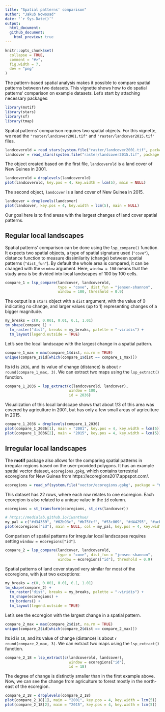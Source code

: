 ```yaml
---
title: "Spatial patterns' comparison"
author: "Jakub Nowosad"
date: "`r Sys.Date()`"
output: 
  html_document:
  github_document:
    html_preview: true
---
```


```r
knitr::opts_chunk$set(
  collapse = TRUE,
  comment = "#>",
  fig.width = 7,
  dev = "png"
)
```

The pattern-based spatial analysis makes it possible to compare spatial patterns between two datasets.
This vignette shows how to do spatial patterns' comparison on example datasets.
Let's start by attaching necessary packages:

```r
library(motif)
library(stars)
library(sf)
library(tmap)
```

Spatial patterns' comparison requires two spatial objects.
For this vignette, we read the `"raster/landcover2001.tif"` and `"raster/landcover2015.tif"` files.

```r
landcoverold = read_stars(system.file("raster/landcover2001.tif", package = "motif"))
landcover = read_stars(system.file("raster/landcover2015.tif", package = "motif"))
```

The object created based on the first file, `landcoverold` is a land cover of New Guinea in 2001.

```r
landcoverold = droplevels(landcoverold)
plot(landcoverold, key.pos = 4, key.width = lcm(5), main = NULL)
```

The second object, `landcover` is a land cover of New Guinea in 2015.

```r
landcover = droplevels(landcover)
plot(landcover, key.pos = 4, key.width = lcm(5), main = NULL)
```

Our goal here is to find areas with the largest changes of land cover spatial patterns.

## Regular local landscapes

Spatial patterns' comparison can be done using the `lsp_compare()` function.
It expects two spatial objects, a type of spatial signature used (`"cove"`), distance function to measure dissimilarity (change) between spatial patterns (`"dist_fun"`).
By default the whole area is compared, it can be changed with the `window` argument.
Here, `window = 100` means that the study area is be divided into local landscapes of 100 by 100 cells.

```r
compare_1 = lsp_compare(landcover, landcoverold,
                        type = "cove", dist_fun = "jensen-shannon",
                        window = 100, threshold = 0.9)
```

The output is a `stars` object with a `dist` argument, with the value of 0 indicating no change, and larger values (up to 1) representing changes of a bigger magnitude.

```r
my_breaks = c(0, 0.001, 0.01, 0.1, 1.01)
tm_shape(compare_1) +
  tm_raster("dist", breaks = my_breaks, palette = "-viridis") +
  tm_layout(legend.outside = TRUE)
```

Let's see the local landscape with the largest change in a spatial pattern.

```r
compare_1_max = max(compare_1$dist, na.rm = TRUE)
unique(compare_1$id[which(compare_1$dist == compare_1_max)])
```

Its id is `2036`, and its value of change (distance) is about `r round(compare_1_max, 3)`.
We can extract two maps using the `lsp_extract()` function.

```r
compare_1_2036 = lsp_extract(c(landcoverold, landcover),
                             window = 100,
                             id = 2036)
```

Visualization of this local landscape shows that about 1/3 of this area was covered by agriculture in 2001, but has only a few small areas of agriculture in 2015. 

```r
compare_1_2036 = droplevels(compare_1_2036)
plot(compare_1_2036[1], main = "2001", key.pos = 4, key.width = lcm(5))
plot(compare_1_2036[2], main = "2015", key.pos = 4, key.width = lcm(5))
```

## Irregular local landscapes

The **motif** package also allows for the comparing spatial patterns in irregular regions based on the user-provided polygons.
It has an example spatial vector dataset, `ecoregions.gpkg`, which contains terrestrial ecoregions for New Guinea from https://ecoregions2017.appspot.com/. 

```r
ecoregions = read_sf(system.file("vector/ecoregions.gpkg", package = "motif"))
```

This dataset has 22 rows, where each row relates to one ecoregion.
Each ecoregion is also related to a unique value in the `id` column.

```r
ecoregions = st_transform(ecoregions, st_crs(landcover))
```

```r
# https://medialab.github.io/iwanthue/
my_pal = c("#d34359", "#62b93c", "#b75fcf", "#53c069", "#d44295", "#acb939", "#626edd", "#dc9e36", "#8156a8", "#4b8734", "#d98dc7", "#58c096", "#cc542a", "#48bbd2", "#bf814d", "#6686c8", "#968c30", "#a34d78", "#36815b", "#c26963", "#a2b36b", "#6b6829")
plot(ecoregions["id"], main = NULL, col = my_pal, key.pos = 4, key.width = lcm(5))
```

Comparison of spatial patterns for irregular local landscapes requires setting `window = ecoregions["id"]`.

```r
compare_2 = lsp_compare(landcover, landcoverold, 
                        type = "cove", dist_fun = "jensen-shannon", 
                        window = ecoregions["id"], threshold = 0.9)
```

Spatial patterns of land cover stayed very similar for most of the ecoregions, with just two exceptions:

```r
my_breaks = c(0, 0.001, 0.01, 0.1, 1.01)
tm_shape(compare_2) +
  tm_raster("dist", breaks = my_breaks, palette = "-viridis") +
  tm_shape(ecoregions) +
  tm_borders() +
  tm_layout(legend.outside = TRUE)
```

Let's see the ecoregion with the largest change in a spatial pattern.

```r
compare_2_max = max(compare_2$dist, na.rm = TRUE)
unique(compare_2$id[which(compare_2$dist == compare_2_max)])
```

Its id is `18`, and its value of change (distance) is about `r round(compare_2_max, 3)`.
We can extract two maps using the `lsp_extract()` function.

```r
compare_2_18 = lsp_extract(c(landcoverold, landcover),
                             window = ecoregions["id"],
                             id = 18)
```

The degree of change is distinctly smaller than in the first example above.
Now, we can see the change from agriculture to forest mostly in the north-east of the ecoregion.

```r
compare_2_18 = droplevels(compare_2_18)
plot(compare_2_18[1], main = "2001", key.pos = 4, key.width = lcm(5))
plot(compare_2_18[2], main = "2015", key.pos = 4, key.width = lcm(5))
```
